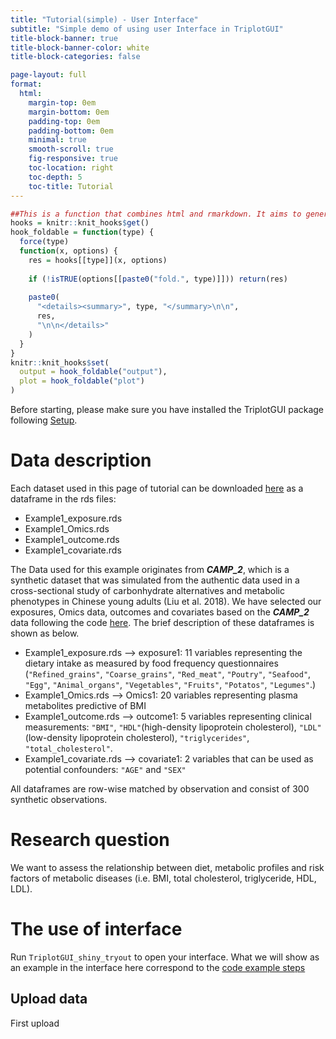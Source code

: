 ```yaml
---
title: "Tutorial(simple) - User Interface"
subtitle: "Simple demo of using user Interface in TriplotGUI"
title-block-banner: true
title-block-banner-color: white
title-block-categories: false

page-layout: full
format:
  html: 
    margin-top: 0em
    margin-bottom: 0em
    padding-top: 0em
    padding-bottom: 0em
    minimal: true
    smooth-scroll: true
    fig-responsive: true
    toc-location: right
    toc-depth: 5
    toc-title: Tutorial
---
```


```r
##This is a function that combines html and rmarkdown. It aims to generate a button that could hide output or plot (fold.output=T or fold.plot=T).
hooks = knitr::knit_hooks$get()
hook_foldable = function(type) {
  force(type)
  function(x, options) {
    res = hooks[[type]](x, options)
    
    if (!isTRUE(options[[paste0("fold.", type)]])) return(res)
    
    paste0(
      "<details><summary>", type, "</summary>\n\n",
      res,
      "\n\n</details>"
    )
  }
}
knitr::knit_hooks$set(
  output = hook_foldable("output"),
  plot = hook_foldable("plot")
)
```

Before starting, please make sure you have installed the TriplotGUI package following [Setup](installation.qmd){target="_blank"}.


# Data description
Each dataset used in this page of tutorial can be downloaded [here](https://gitlab.com/YingxiaoYan/triplotgui/-/blob/main/Example_data){target="_blank"} as a dataframe in the rds files:

-    Example1_exposure.rds
-    Example1_Omics.rds
-    Example1_outcome.rds
-    Example1_covariate.rds

The Data used for this example originates from ***CAMP_2***, which is a synthetic dataset that was simulated from the authentic data used in a cross-sectional study of carbonhydrate alternatives and metabolic phenotypes in Chinese young adults (Liu et al. 2018). We have selected our exposures, Omics data, outcomes and covariates based on the ***CAMP_2*** data following the code [here](https://gitlab.com/YingxiaoYan/triplotgui/-/blob/main/Tutorial_code/Data_cleaning_CAMP_2.R){target="_blank"}. The brief description of these dataframes is shown as below.

-    Example1_exposure.rds --> exposure1:  11 variables representing the dietary intake as measured by food frequency questionnaires (`"Refined_grains"`, `"Coarse_grains"`, `"Red_meat"`, `"Poutry"`, `"Seafood"`, `"Egg"`, `"Animal_organs"`, `"Vegetables"`, `"Fruits"`, `"Potatos"`, `"Legumes"`.)
-    Example1_Omics.rds -->  Omics1: 20 variables representing plasma metabolites predictive of BMI
-    Example1_outcome.rds --> outcome1: 5 variables representing clinical measurements: `"BMI"`, `"HDL"`(high-density lipoprotein cholesterol), `"LDL"`(low-density lipoprotein cholesterol), `"triglycerides"`, `"total_cholesterol"`.
-    Example1_covariate.rds --> covariate1: 2 variables that can be used as potential confounders: `"AGE"` and `"SEX"`

All dataframes are row-wise matched by observation and consist of 300 synthetic observations.


# Research question
We want to assess the relationship between diet, metabolic profiles and risk factors of metabolic diseases (i.e. BMI, total cholesterol, triglyceride, HDL, LDL).

# The use of interface
Run `TriplotGUI_shiny_tryout` to open your interface. What we will show as an example in the interface here correspond to the [code example steps](https://yingxiaoyan.gitlab.io/triplotgui_tutorial/simple_code.html#code-example-of-using-triplotgui){target="_blank"}

## Upload data
First upload 
